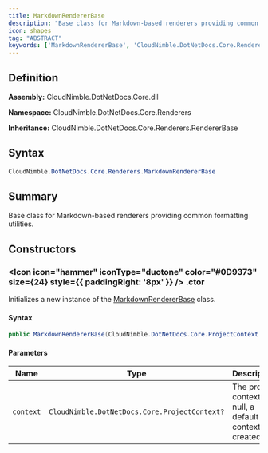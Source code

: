 ```yaml
---
title: MarkdownRendererBase
description: "Base class for Markdown-based renderers providing common formatting utilities."
icon: shapes
tag: "ABSTRACT"
keywords: ['MarkdownRendererBase', 'CloudNimble.DotNetDocs.Core.Renderers.MarkdownRendererBase', 'CloudNimble.DotNetDocs.Core.Renderers', 'class', 'CloudNimble.DotNetDocs.Core.Renderers.RendererBase']
---
```


## Definition

**Assembly:** CloudNimble.DotNetDocs.Core.dll

**Namespace:** CloudNimble.DotNetDocs.Core.Renderers

**Inheritance:** CloudNimble.DotNetDocs.Core.Renderers.RendererBase

## Syntax

```csharp
CloudNimble.DotNetDocs.Core.Renderers.MarkdownRendererBase
```

## Summary

Base class for Markdown-based renderers providing common formatting utilities.

## Constructors

### <Icon icon="hammer" iconType="duotone" color="#0D9373" size={24} style={{ paddingRight: '8px' }} />  .ctor

Initializes a new instance of the [MarkdownRendererBase](/api-reference/CloudNimble/DotNetDocs/Core/Renderers/MarkdownRendererBase) class.

#### Syntax

```csharp
public MarkdownRendererBase(CloudNimble.DotNetDocs.Core.ProjectContext context = null)
```

#### Parameters

| Name | Type | Description |
|------|------|-------------|
| `context` | `CloudNimble.DotNetDocs.Core.ProjectContext?` | The project context. If null, a default context is created. |

